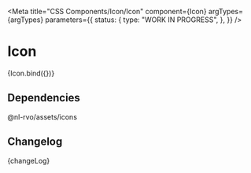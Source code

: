 
<Meta
  title="CSS Components/Icon/Icon"
  component={Icon}
  argTypes={argTypes}
  parameters={{
    status: {
      type: "WORK IN PROGRESS",
    },
  }}
/>

# Icon

<Canvas>
  <Story name="Icon" args={defaultArgs}>
    {Icon.bind({})}
  </Story>
</Canvas>

<ArgsTable story="Icon" />

## Dependencies

@nl-rvo/assets/icons

## Changelog

<Description>{changeLog}</Description>
